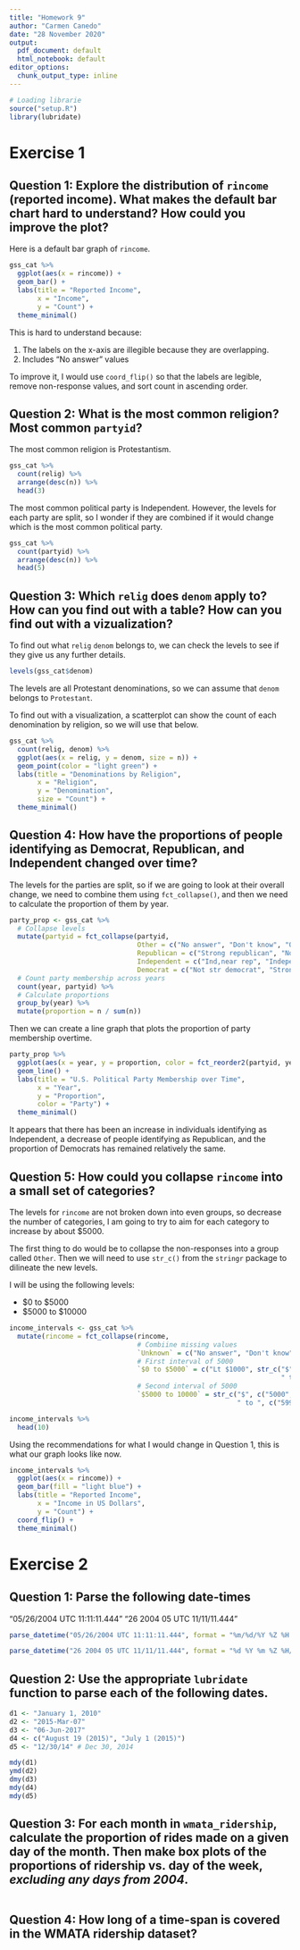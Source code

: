```yaml
---
title: "Homework 9"
author: "Carmen Canedo"
date: "28 November 2020"
output:
  pdf_document: default
  html_notebook: default
editor_options:
  chunk_output_type: inline
---
```


```r
# Loading librarie
source("setup.R")
library(lubridate)
```


# Exercise 1
## Question 1: Explore the distribution of `rincome` (reported income). What makes the default bar chart hard to understand? How could you improve the plot?

Here is a default bar graph of `rincome`.
```r
gss_cat %>%
  ggplot(aes(x = rincome)) +
  geom_bar() +
  labs(title = "Reported Income",
       x = "Income",
       y = "Count") +
  theme_minimal()
```
This is hard to understand because:

  1. The labels on the x-axis are illegible because they are overlapping.
  2. Includes "No answer" values
  
To improve it, I would use `coord_flip()` so that the labels are legible, remove non-response values, and sort count in ascending order.


## Question 2: What is the most common religion? Most common `partyid`?
The most common religion is Protestantism.
```r
gss_cat %>%
  count(relig) %>%
  arrange(desc(n)) %>% 
  head(3)
```

The most common political party is Independent. However, the levels for each party are split, so I wonder if they are combined if it would change which is the most common political party.
```r
gss_cat %>%
  count(partyid) %>%
  arrange(desc(n)) %>% 
  head(5)
```


## Question 3: Which `relig` does `denom` apply to? How can you find out with a table? How can you find out with a vizualization?

To find out what `relig` `denom` belongs to, we can check the levels to see if they give us any further details.
```r
levels(gss_cat$denom)
```

The levels are all Protestant denominations, so we can assume that `denom` belongs to `Protestant`.

To find out with a visualization, a scatterplot can show the count of each denomination by religion, so we will use that below.
```r
gss_cat %>%
  count(relig, denom) %>%
  ggplot(aes(x = relig, y = denom, size = n)) +
  geom_point(color = "light green") +
  labs(title = "Denominations by Religion",
       x = "Religion",
       y = "Denomination",
       size = "Count") +
  theme_minimal()
```


## Question 4: How have the proportions of people identifying as Democrat, Republican, and Independent changed over time?

The levels for the parties are split, so if we are going to look at their overall change, we need to combine them using `fct_collapse()`, and then we need to calculate the proportion of them by year.
```r
party_prop <- gss_cat %>%
  # Collapse levels
  mutate(partyid = fct_collapse(partyid,
                                Other = c("No answer", "Don't know", "Other party"),
                                Republican = c("Strong republican", "Not str republican"),
                                Independent = c("Ind,near rep", "Independent", "Ind,near dem"),
                                Democrat = c("Not str democrat", "Strong democrat"))) %>%
  # Count party membership across years
  count(year, partyid) %>% 
  # Calculate proportions
  group_by(year) %>% 
  mutate(proportion = n / sum(n))
```


Then we can create a line graph that plots the proportion of party membership overtime.
```r
party_prop %>% 
  ggplot(aes(x = year, y = proportion, color = fct_reorder2(partyid, year, proportion))) +
  geom_line() +
  labs(title = "U.S. Political Party Membership over Time", 
       x = "Year",
       y = "Proportion",
       color = "Party") +
  theme_minimal()
```
It appears that there has been an increase in individuals identifying as Independent, a decrease of people identifying as Republican, and the proportion of Democrats has remained relatively the same. 

## Question 5: How could you collapse `rincome` into a small set of categories?

The levels for `rincome` are not broken down into even groups, so decrease the number of categories, I am going to try to aim for each category to increase by about $5000.

The first thing to do would be to collapse the non-responses into a group called `Other`. Then we will need to use `str_c()` from the  `stringr` package to dilineate the new levels.

I will be using the following levels:

  + \$0 to \$5000
  + \$5000 to \$10000
  
```r
income_intervals <- gss_cat %>%
  mutate(rincome = fct_collapse(rincome,
                                # Combiine missing values
                                `Unknown` = c("No answer", "Don't know", "Refused", "Not applicable"),
                                # First interval of 5000
                                `$0 to $5000` = c("Lt $1000", str_c("$", c("1000", "3000", "4000"),
                                                                    " to ", c("2999", "3999", "4999"))),
                                # Second interval of 5000
                                `$5000 to 10000` = str_c("$", c("5000", "6000", "7000", "8000"),
                                                         " to ", c("5999", "6999", "7999", "9999")))) 

income_intervals %>% 
  head(10)
```
Using the recommendations for what I would change in Question 1, this is what our graph looks like now.
```r
income_intervals %>%
  ggplot(aes(x = rincome)) +
  geom_bar(fill = "light blue") +
  labs(title = "Reported Income",
       x = "Income in US Dollars",
       y = "Count") +
  coord_flip() +
  theme_minimal()
```


# Exercise 2
## Question 1: Parse the following date-times
"05/26/2004 UTC 11:11:11.444"
"26 2004 05 UTC 11/11/11.444"
```r
parse_datetime("05/26/2004 UTC 11:11:11.444", format = "%m/%d/%Y %Z %H:%M:%S")

parse_datetime("26 2004 05 UTC 11/11/11.444", format = "%d %Y %m %Z %H/%M/%S")
```

## Question 2: Use the appropriate `lubridate` function to parse each of the following dates.
```r
d1 <- "January 1, 2010"
d2 <- "2015-Mar-07"
d3 <- "06-Jun-2017"
d4 <- c("August 19 (2015)", "July 1 (2015)")
d5 <- "12/30/14" # Dec 30, 2014
```

```r
mdy(d1)
ymd(d2)
dmy(d3)
mdy(d4)
mdy(d5)
```


## Question 3: For each month in `wmata_ridership`, calculate the proportion of rides made on a given day of the month. Then make box plots of the proportions of ridership vs. day of the week, *excluding any days from 2004*.
```r

```

## Question 4: How long of a time-span is covered in the WMATA ridership dataset?
```r

```

